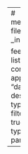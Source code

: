 ---
# metadata-files: 
#   - _index.yml

feed: true
listing:
  contents: apps
  sort: "date desc"
  type: grid
  filter-ui: true
  feed:
    type: partial
---